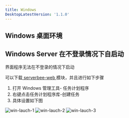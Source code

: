 ```yaml
---
title: Windows
DesktopLatestVersion: '1.1.0'
---
```


## Windows 桌面环境

<ServerMilkLogo />

<TwoTabSwitch one='国内下载' two='国外下载'>
	<div slot='tab1' class='p-2'>
		<DesktopDownload
			label='点击下载 Windows 桌面程序（国内地址）'
			os='windows'
			isGithub='false'
			os='windows'
		/>
	</div>
	<div slot='tab2' class='p-2'>
		<DesktopDownload
			label='点击下载 Windows 桌面程序（国外地址）'
			os='windows'
			isGithub='true'
			os='windows'
		/>
	</div>
</TwoTabSwitch>

## Windows Server 在不登录情况下自启动

界面程序无法在不登录的情况下启动

可以下载<a target='_blank' href='https://github.com/ZingerLittleBee/server_bee-backend/releases'>
serverbee-web </a>模块，并且进行如下步骤

1. 打开 Windows 管理工具- 任务计划程序
2. 右键点击任务计划程序库-创建任务
3. 具体设置如下图

![win-lauch-1](https://assets.serverbee.app/docs/win-lauch-1.png)
![win-lauch-2](https://assets.serverbee.app/docs/win-lauch-2.png)
![win-lauch-3](https://assets.serverbee.app/docs/win-lauch-3.png)
